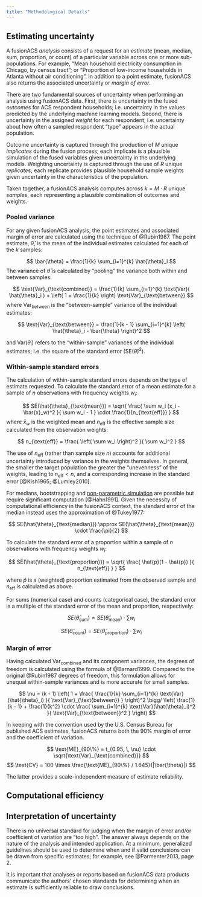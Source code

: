 ```yaml
---
title: "Methodological Details"
---
```


## Estimating uncertainty

A fusionACS *analysis* consists of a request for an *estimate* (mean, median, sum, proportion, or count) of a particular variable across one or more sub-populations. For example, "Mean household electricity consumption in Chicago, by census tract"; or "Proportion of low-income households in Atlanta without air conditioning". In addition to a point estimate, fusionACS also returns the associated uncertainty or *margin of error*.

There are two fundamental sources of uncertainty when performing an analysis using fusionACS data. First, there is uncertainty in the fused *outcomes* for ACS respondent households; i.e. uncertainty in the values predicted by the underlying machine learning models. Second, there is uncertainty in the assigned *weight* for each respondent; i.e. uncertainty about how often a sampled respondent "type" appears in the actual population.

Outcome uncertainty is captured through the production of *M* unique *implicates* during the fusion process; each implicate is a plausible simulation of the fused variables given uncertainty in the underlying models. Weighting uncertainty is captured through the use of *R* unique *replicates*; each replicate provides plausible household sample weights given uncertainty in the characteristics of the population.

Taken together, a fusionACS analysis computes across $k = M \cdot R$ unique *samples*, each representing a plausible combination of outcomes and weights.

### Pooled variance

For any given fusionACS analysis, the point estimates and associated margin of error are calculated using the technique of @Rubin1987. The point estimate, $\bar{\theta}$, is the mean of the individual estimates calculated for each of the $k$ samples:

$$
\bar{\theta} = \frac{1}{k} \sum_{i=1}^{k} \hat{\theta}_i
$$ The variance of $\bar{\theta}$ is calculated by "pooling" the variance both within and between samples:

$$
\text{Var}_{\text{combined}} = \frac{1}{k} \sum_{i=1}^{k} \text{Var}( \hat{\theta}_i ) + \left( 1 + \frac{1}{k} \right) \text{Var}_{\text{between}}
$$ where $\text{Var}_{\text{between}}$ is the "between-sample" variance of the individual estimates:

$$
\text{Var}_{\text{between}} = \frac{1}{k - 1} \sum_{i=1}^{k} \left( \hat{\theta}_i - \bar{\theta} \right)^2
$$

and $\text{Var}( \hat{\theta}_i )$ refers to the "within-sample" variances of the individual estimates; i.e. the square of the standard error ($\text{SE}( \hat{\theta} )^2$).

### Within-sample standard errors

The calculation of within-sample standard errors depends on the type of estimate requested. To calculate the standard error of a mean estimate for a sample of $n$ observations with frequency weights $w_i$:

$$
SE(\hat{\theta}_{\text{mean}}) = \sqrt{ \frac{ \sum w_i (x_i - \bar{x}_w)^2 }{ \sum w_i - 1 } \cdot \frac{1}{n_{\text{eff}}} }
$$ where $\bar{x}_w$ is the weighted mean and $n_{\text{eff}}$ is the effective sample size calculated from the observation weights:

$$
n_{\text{eff}} = \frac{ \left( \sum w_i \right)^2 }{ \sum w_i^2 }
$$

The use of $n_{\text{eff}}$ (rather than sample size $n$) accounts for additional uncertainty introduced by variance in the weights themselves. In general, the smaller the target population the greater the "unevenness" of the weights, leading to $n_{\text{eff}}<n$, and a corresponding increase in the standard error [@Kish1965; @Lumley2010].

For medians, bootstrapping and [non-parametric simulation](https://stats.stackexchange.com/questions/99829/how-to-obtain-a-confidence-interval-for-a-percentile/284970#284970) are possible but require significant computation [@Hahn1991]. Given the necessity of computational efficiency in the fusionACS context, the standard error of the median instead uses the approximation of @Tukey1977:

$$
SE(\hat{\theta}_{\text{median}}) \approx SE(\hat{\theta}_{\text{mean}})  \cdot \frac{\pi}{2}
$$

To calculate the standard error of a proportion within a sample of $n$ observations with frequency weights $w_i$:

$$
SE(\hat{\theta}_{\text{proportion}}) = \sqrt{ \frac{ \hat{p}(1 - \hat{p}) }{ n_{\text{eff}} } }
$$

where $\hat{p}$ is a (weighted) proportion estimated from the observed sample and $n_{\text{eff}}$ is calculated as above.

For sums (numerical case) and counts (categorical case), the standard error is a multiple of the standard error of the mean and proportion, respectively:

$$
SE(\hat{\theta}_{\text{sum}}) = SE(\hat{\theta}_{\text{mean}}) \cdot \sum w_i
$$

$$
SE(\hat{\theta}_{\text{count}}) = SE(\hat{\theta}_{\text{proportion}}) \cdot \sum w_i
$$

### Margin of error

Having calculated $\text{Var}_{\text{combined}}$ and its component variances, the degrees of freedom is calculated using the formula of @Barnard1999. Compared to the original @Rubin1987 degrees of freedom, this formulation allows for unequal within-sample variances and is more accurate for small samples.

$$
\nu = (k - 1) \left( 1 + \frac{ \frac{1}{k} \sum_{i=1}^{k} \text{Var}(\hat{\theta}_i) }{ \text{Var}_{\text{between}} } \right)^2
\bigg/
\left( \frac{1}{k - 1} + \frac{1}{k^2} \cdot \frac{ \sum_{i=1}^{k} \text{Var}(\hat{\theta}_i)^2 }{ \text{Var}_{\text{between}}^2 } \right)
$$

In keeping with the convention used by the U.S. Census Bureau for published ACS estimates, fusionACS returns both the 90% margin of error and the coefficient of variation.

$$
\text{ME}_{90\%} = t_{0.95, \, \nu} \cdot \sqrt{\text{Var}_{\text{combined}}}
$$ $$
\text{CV} = 100 \times \frac{\text{ME}_{90\%} / 1.645}{|\bar{\theta}|}
$$

The latter provides a scale-independent measure of estimate reliability.

## Computational efficiency

## Interpretation of uncertainty

There is no universal standard for judging when the margin of error and/or coefficient of variation are "too high". The answer always depends on the nature of the analysis and intended application. At a minimum, generalized guidelines should be used to determine when and if valid conclusions can be drawn from specific estimates; for example, see @Parmenter2013, page 2.

It is important that analyses or reports based on fusionACS data products communicate the authors’ chosen standards for determining when an estimate is sufficiently reliable to draw conclusions.
